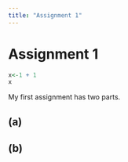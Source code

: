 ```yaml
---
title: "Assignment 1"
---
```


# Assignment 1

```r
x<-1 + 1
x
```

My first assignment has two parts.

## (a)

## (b)
